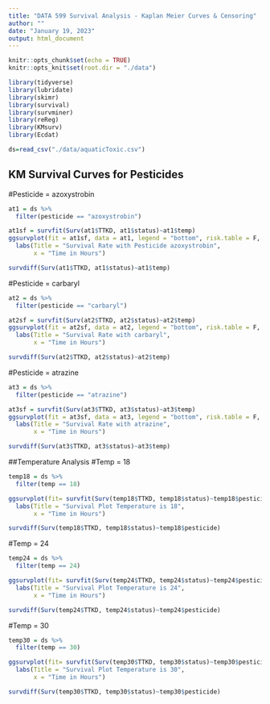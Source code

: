 ```yaml
---
title: "DATA 599 Survival Analysis - Kaplan Meier Curves & Censoring"
author: ""
date: "January 19, 2023"
output: html_document
---
```



```r
knitr::opts_chunk$set(echo = TRUE)
knitr::opts_knit$set(root.dir = "./data")

library(tidyverse)
library(lubridate)
library(skimr)
library(survival)
library(survminer)
library(reReg)
library(KMsurv)
library(Ecdat)

ds=read_csv("./data/aquaticToxic.csv")

```

## KM Survival Curves for Pesticides 

#Pesticide = azoxystrobin
```r
at1 = ds %>% 
  filter(pesticide == "azoxystrobin")
```

```r
at1sf = survfit(Surv(at1$TTKD, at1$status)~at1$temp) 
ggsurvplot(fit = at1sf, data = at1, legend = "bottom", risk.table = F, conf.int=F,linetype = "strata", surv.median.line="hv") +
  labs(Title = "Survival Rate with Pesticide azoxystrobin", 
       x = "Time in Hours")

survdiff(Surv(at1$TTKD, at1$status)~at1$temp)
```
#Pesticide = carbaryl
```r
at2 = ds %>%
  filter(pesticide == "carbaryl")

at2sf = survfit(Surv(at2$TTKD, at2$status)~at2$temp) 
ggsurvplot(fit = at2sf, data = at2, legend = "bottom", risk.table = F, conf.int=F,linetype = "strata", surv.median.line="hv") +
  labs(Title = "Survival Rate with carbaryl", 
       x = "Time in Hours")

survdiff(Surv(at2$TTKD, at2$status)~at2$temp)
```

#Pesticide = atrazine
```r
at3 = ds %>%
  filter(pesticide == "atrazine")

at3sf = survfit(Surv(at3$TTKD, at3$status)~at3$temp) 
ggsurvplot(fit = at3sf, data = at3, legend = "bottom", risk.table = F, conf.int=F,linetype = "strata", surv.median.line="hv") +
  labs(Title = "Survival Rate with atrazine", 
       x = "Time in Hours")

survdiff(Surv(at3$TTKD, at3$status)~at3$temp)
```
##Temperature Analysis
#Temp = 18
```r
temp18 = ds %>%
  filter(temp == 18)

ggsurvplot(fit= survfit(Surv(temp18$TTKD, temp18$status)~temp18$pesticide), data = temp18, surv.median.line="hv") +
  labs(Title = "Survival Plot Temperature is 18", 
       x = "Time in Hours")

survdiff(Surv(temp18$TTKD, temp18$status)~temp18$pesticide)
```
#Temp = 24
```r
temp24 = ds %>%
  filter(temp == 24)

ggsurvplot(fit= survfit(Surv(temp24$TTKD, temp24$status)~temp24$pesticide), data = temp24, surv.median.line="hv") +
  labs(Title = "Survival Plot Temperature is 24", 
       x = "Time in Hours")

survdiff(Surv(temp24$TTKD, temp24$status)~temp24$pesticide)
```

#Temp = 30 
```r
temp30 = ds %>%
  filter(temp == 30)

ggsurvplot(fit= survfit(Surv(temp30$TTKD, temp30$status)~temp30$pesticide), data = temp30, surv.median.line="hv") +
  labs(Title = "Survival Plot Temperature is 30", 
       x = "Time in Hours")

survdiff(Surv(temp30$TTKD, temp30$status)~temp30$pesticide)
```


